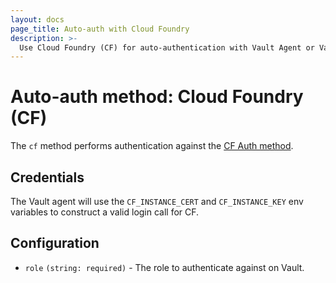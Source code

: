 ```yaml
---
layout: docs
page_title: Auto-auth with Cloud Foundry
description: >-
  Use Cloud Foundry (CF) for auto-authentication with Vault Agent or Vault Proxy.
---
```


# Auto-auth method: Cloud Foundry (CF)

The `cf` method performs authentication against the [CF Auth
method](/vault/docs/auth/cf).

## Credentials

The Vault agent will use the `CF_INSTANCE_CERT` and `CF_INSTANCE_KEY` env variables to
construct a valid login call for CF.

## Configuration

- `role` `(string: required)` - The role to authenticate against on Vault.
